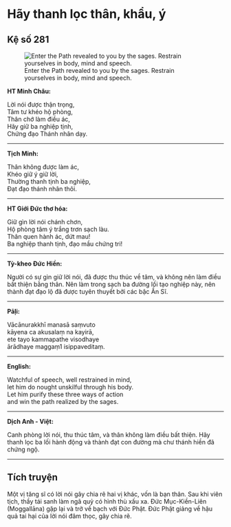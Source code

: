 # Hãy thanh lọc thân, khẩu, ý {- #hay-thanh-loc-than-khau-y}

## Kệ số 281 {- #ke-so-281}

![Enter the Path revealed to you by the sages. Restrain yourselves in body, mind and speech.](images/kinh-phap-cu-ke-so-281-dhammapada-verse-281.jpg){fig-align="center" .lightbox}

**HT Minh Châu:**

Lời nói được thận trọng,  
Tâm tư khéo hộ phòng,  
Thân chớ làm điều ác,  
Hãy giữ ba nghiệp tịnh,  
Chứng đạo Thánh nhân dạy.  

<hr class="divider">

**Tịch Minh:**

Thân không được làm ác,  
Khéo giữ ý giữ lời,  
Thường thanh tịnh ba nghiệp,  
Ðạt đạo thánh nhân thôi.  

<hr class="divider">

**HT Giới Đức thơ hóa:**

Giữ gìn lời nói chánh chơn,  
Hộ phòng tâm ý trắng trơn sạch làu.  
Thân quen hành ác, dứt mau!  
Ba nghiệp thanh tịnh, đạo mầu chứng tri!  

<hr class="divider">

**Tỳ-kheo Đức Hiền:**

Người có sự gìn giữ lời nói, đã được thu thúc về tâm, và không nên làm điều bất thiện bằng thân. Nên làm trong sạch ba đường lối tạo nghiệp này, nên thành đạt đạo lộ đã được tuyên thuyết bởi các bậc Ần Sĩ.  

<hr class="divider">

**Pāḷi:**

Vācānurakkhī manasā saṃvuto  
kāyena ca akusalaṃ na kayirā,  
ete tayo kammapathe visodhaye  
ārādhaye maggaṃ1 isippaveditaṃ.  

<hr class="divider">

**English:**

Watchful of speech, well restrained in mind,  
let him do nought unskilful through his body.  
Let him purify these three ways of action  
and win the path realized by the sages.  

<hr class="divider">

**Dịch Anh - Việt:**

Canh phòng lời nói, thu thúc tâm, và thân không làm điều bất thiện. Hãy thanh lọc ba lối hành động và thành đạt con đường mà chư thánh hiền đã chứng ngộ.  

<hr class="divider">

## Tích truyện {- #tich-truyen}

Một vị tăng sĩ có lời nói gây chia rẽ hai vị khác, vốn là bạn thân. Sau khi viên tịch, thầy tái sanh làm ngã quỷ có hình thù xấu xa. Ðức Mục-Kiền-Liên (Moggallāna) gặp lại và trở về bạch với Ðức Phật. Ðức Phật giảng về hậu quả tai hại của lời nói đâm thọc, gây chia rẽ.